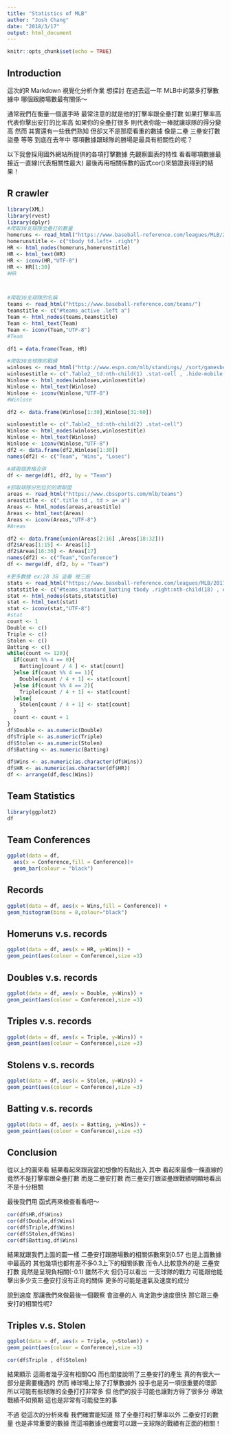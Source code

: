 ```yaml
---
title: "Statistics of MLB"
author: "Josh Chang"
date: "2018/3/17"
output: html_document
---
```


```r
knitr::opts_chunk$set(echo = TRUE)
```

## Introduction

這次的R Markdown 視覺化分析作業 想探討 在過去這一年 MLB中的眾多打擊數據中 哪個跟勝場數最有關係～ 

通常我們在衡量一個選手時 最常注意的就是他的打擊率跟全壘打數 如果打擊率高 代表你擊出安打的比率高 如果你的全壘打很多 則代表你能一棒就讓球隊的得分變高 然而 其實還有一些我們熟知 但卻又不是那麼看重的數據 像是二壘 三壘安打數 盜壘 等等
到底在去年中 哪項數據跟球隊的勝場是最具有相關性的呢？

以下我會採用國外網站所提供的各項打擊數據 先觀察圖表的特性 看看哪項數據最接近一直線(代表相關性最大) 最後再用相關係數的函式cor()來驗證我得到的結果！


## R crawler

```r
library(XML)
library(rvest)
library(dplyr)
#爬取30支球隊全壘打的數量
homeruns <- read_html("https://www.baseball-reference.com/leagues/MLB/2017.shtml")
homerunstitle <- c("tbody td.left+ .right")
HR <- html_nodes(homeruns,homerunstitle)
HR <- html_text(HR)
HR <- iconv(HR,"UTF-8")
HR <- HR[1:30]
#HR



#爬取30支球隊的名稱
teams <- read_html("https://www.baseball-reference.com/teams/")
teamstitle <- c("#teams_active .left a")
Team <- html_nodes(teams,teamstitle)
Team <- html_text(Team)
Team <- iconv(Team,"UTF-8")
#Team

df1 = data.frame(Team, HR)

#爬取30支球隊的戰績
winloses <- read_html("http://www.espn.com/mlb/standings/_/sort/gamesbehind/dir/asc/season/2017/group/overall")
winlosestitle <- c(".Table2__td:nth-child(1) .stat-cell , .hide-mobile a")
Winlose <- html_nodes(winloses,winlosestitle)
Winlose <- html_text(Winlose)
Winlose <- iconv(Winlose,"UTF-8")
#Winlose

df2 <- data.frame(Winlose[1:30],Winlose[31:60])

winlosestitle <- c(".Table2__td:nth-child(2) .stat-cell")
Winlose <- html_nodes(winloses,winlosestitle)
Winlose <- html_text(Winlose)
Winlose <- iconv(Winlose,"UTF-8")
df2 <- data.frame(df2,Winlose[1:30])
names(df2) <- c("Team", "Wins", "Loses")

#將兩個表格合併
df <- merge(df1, df2, by = "Team")

#抓取球隊分別位於的兩聯盟
areas <- read_html("https://www.cbssports.com/mlb/teams")
areastitle <- c(".title td , td > a+ a")
Areas <- html_nodes(areas,areastitle)
Areas <- html_text(Areas)
Areas <- iconv(Areas,"UTF-8")
#Areas

df2 <- data.frame(union(Areas[2:16] ,Areas[18:32]))
df2$Areas[1:15] <- Areas[1]
df2$Areas[16:30] <- Areas[17]
names(df2) <- c("Team","Conference")
df <- merge(df, df2, by = "Team")

#更多數據 ex:2B 3B 盜壘 被三振
stats <- read_html("https://www.baseball-reference.com/leagues/MLB/2017.shtml")
statstitle <- c("#teams_standard_batting tbody .right:nth-child(18) , #teams_standard_batting tbody .right:nth-child(14) , #teams_standard_batting tbody td.left")
stat <- html_nodes(stats,statstitle)
stat <- html_text(stat)
stat <- iconv(stat,"UTF-8")
#stat
count <- 1
Double <- c()
Triple <- c()
Stolen <- c()
Batting <- c()
while(count <= 120){
  if(count %% 4 == 0){
    Batting[count / 4 ] <- stat[count]
  }else if(count %% 4 == 1){
    Double[count / 4 + 1] <- stat[count]
  }else if(count %% 4 == 2){
    Triple[count / 4 + 1] <- stat[count]
  }else{
    Stolen[count / 4 + 1] <- stat[count]
  }
  count <- count + 1
}
df$Double <- as.numeric(Double)
df$Triple <- as.numeric(Triple)
df$Stolen <- as.numeric(Stolen)
df$Batting <- as.numeric(Batting)

df$Wins <- as.numeric(as.character(df$Wins))
df$HR <- as.numeric(as.character(df$HR))
df <- arrange(df,desc(Wins))
```

## Team Statistics
```r
library(ggplot2)
df
```

## Team Conferences 

```r
ggplot(data = df, 
  aes(x = Conference,fill = Conference))+
  geom_bar(colour = "black")

```

## Records

```r
ggplot(data = df, aes(x = Wins,fill = Conference)) +
geom_histogram(bins = 8,colour="black")
```


## Homeruns v.s. records

```r
ggplot(data = df, aes(x = HR, y=Wins)) +
geom_point(aes(colour = Conference),size =3)
```

## Doubles v.s. records

```r
ggplot(data = df, aes(x = Double, y=Wins)) +
geom_point(aes(colour = Conference),size =3)
```

## Triples v.s. records

```r
ggplot(data = df, aes(x = Triple, y=Wins)) +
geom_point(aes(colour = Conference),size =3)
```

## Stolens v.s. records

```r
ggplot(data = df, aes(x = Stolen, y=Wins)) +
geom_point(aes(colour = Conference),size =3)
```

## Batting v.s. records

```r
ggplot(data = df, aes(x = Batting, y=Wins)) +
geom_point(aes(colour = Conference),size =3)

```


## Conclusion

從以上的圖來看 結果看起來跟我當初想像的有點出入 其中 看起來最像一條直線的 竟然不是打擊率跟全壘打數 而是二壘安打數 而三壘安打跟盜壘跟戰績明顯地看出不是十分相關 

最後我們用 函式再來檢查看看吧～
```r
cor(df$HR,df$Wins)
cor(df$Double,df$Wins)
cor(df$Triple,df$Wins)
cor(df$Stolen,df$Wins)
cor(df$Batting,df$Wins)
```

結果就跟我們上面的圖一樣 二壘安打跟勝場數的相關係數來到0.57 也是上面數據中最高的
其他幾項也都有差不多0.3上下的相關係數
而令人比較意外的是 三壘安打數 竟然是呈現負相關(-0.1) 雖然不大 但仍可以看出 一支球隊的戰力 可能跟他能擊出多少支三壘安打沒有正向的關係
更多的可能是運氣及速度的成分


說到速度 那讓我們來做最後一個觀察 會盜壘的人 肯定跑步速度很快
那它跟三壘安打的相關性呢?


## Triples v.s. Stolen

```r
ggplot(data = df, aes(x = Triple, y=Stolen)) +
geom_point(aes(colour = Conference),size =3)

cor(df$Triple , df$Stolen)
```

結果顯示 這兩者幾乎沒有相關QQ 而也間接說明了三壘安打的產生 
真的有很大一部分是需要機遇的 然而 棒球場上除了打擊數據外 投手也是另一項很重要的環節 所以可能有些球隊的全壘打打非常多 但 他們的投手可能也讓對方得了很多分 導致戰績不如預期 這也是非常有可能發生的事 

不過 從這次的分析來看 我們確實能知道 除了全壘打和打擊率以外
二壘安打的數量 也是非常重要的數據 而這項數據也確實可以跟一支球隊的戰績有正面的相關！